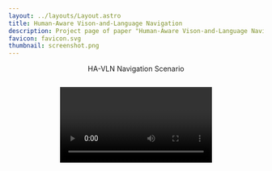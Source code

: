 ```yaml
---
layout: ../layouts/Layout.astro
title: Human-Aware Vison-and-Language Navigation
description: Project page of paper "Human-Aware Vison-and-Language Navigation"
favicon: favicon.svg
thumbnail: screenshot.png
---
```






<Header
  title={frontmatter.title}
  authors={[
    {
      name: "Anonymous",
    },
  ]}
  conference="Under Review"
  notes={[
    {
      symbol: "",
      text: "",
    },
  ]}
  links={[
    {
      name: "",
      url: "",
      icon: "",
    },
  ]}
  />

HA-VLN Navigation Scenario

<Figure
    caption="**HA-VLN Navigation Scenario:** An agent navigates environments with dynamic human activities, avoiding collisions by adjusting its path based on instructions and observations. Agent positions (e.g., ①, ②) align with *instructions* related to human movements. Agent decisions (e.g., **A**, **B**) represent actions taken in response to observed activities. For instance, at position ②, Decision **A**, the agent encounters a person on the phone and turns right to avoid collision. **R** **G** **B** and **Depth** observations (right side) show agent views preceding Decisions **A**, **B**, and **C**, capturing the agent's dynamic responses to human actions. *(Zoom in for more details.)*"
  >
    <Image source={FigScenario} altText="" />
</Figure>

<Video source={vidfront} />

<Figure
    caption="We present several annotated instances of human subjects from the proposed HAPS 2.0 Dataset, showcasing a variety of well-aligned motions, movements, and interactions"
  >
    <Image source={FigOverview} altText="" />
</Figure>

<HighlightedSection>

## Abstract

Vision-and-Language Navigation (VLN) is crucial for enabling robots to assist humans in everyday environments. However, current VLN systems lack social awareness and rely on simplified instructions with static environments, limiting Sim2Real realizations. To narrow these gaps, we present Human-Aware Vision-and-Language Navigation (HA-VLN), expanding VLN to include both discrete (HA-VLN-DE) and continuous (HA-VLN-CE) environments with social behaviors. The HA-VLN Simulator enables real-time rendering of human activities and provides unified environments for navigation development. It introduces the Human Activity and Pose Simulation (HAPS) Dataset 2.0 with detailed 3D human motion models and the HA Room-to-Room (HA-R2R) Dataset with complex navigation instructions that include human activities. We propose an HA-VLN Vision-and-Language model (HA-VLN-VL) and a Cross-Model Attention model (HA-VLN-CMA) to address visual-language understanding and dynamic decision-making challenges. Comprehensive evaluations and analysis show that dynamic environments with human activities significantly challenge current systems, highlighting the need for specialized human-aware navigation systems for real-world deployment.

</HighlightedSection>

## Figures

HA-VLN-CE Simulator

<Figure
    caption="HA-VLN-CE simulator incorporates dynamic human activities into photorealistic Habitat environments. The annotation process includes: 1). integrating the HAPS 2.0 dataset with 172 activities and 486 detailed 3D motion models across 58,320 frames; 2). a two-stage annotation—Stage 1: coarse-to-fine using PSO algorithm and multi-view cameras, and Stage 2: human-in-the-loop for enhancing multi-human interactions and movements; 3). real-time rendering using a signaling mechanism; and 4). enabling agent-environment interactions."
  >
    <Image source={FigSim} altText="" />
</Figure>

## Visualization


<Figure  
    caption="Visualization results of agent's trajectory"
  >
    <Video source={visual} altText="" />
</Figure>

## Dataset

[Download Here!](https://www.dropbox.com/scl/fo/6ofhh9vw5h21is38ahhgc/AOutW4EK3higqNOrX2hQ8rk?rlkey=v88np78ugr49z3sqisnvo6a9i&st=xogu3trq&dl=0)

## Validation on Real-world Robots

## BibTeX citation

```bibtex

```